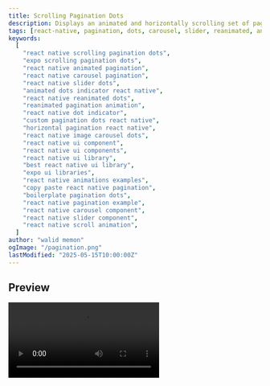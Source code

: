 ```yaml
---
title: Scrolling Pagination Dots
description: Displays an animated and horizontally scrolling set of pagination dots, ideal for carousels or sliders, showing a limited number of dots at a time with opacity transitions.
tags: [react-native, pagination, dots, carousel, slider, reanimated, animation, ui-component]
keywords:
  [
    "react native scrolling pagination dots",
    "expo scrolling pagination dots",
    "react native animated pagination",
    "react native carousel pagination",
    "react native slider dots",
    "animated dots indicator react native",
    "react native reanimated dots",
    "reanimated pagination animation",
    "react native dot indicator",
    "custom pagination dots react native",
    "horizontal pagination react native",
    "react native image carousel dots",
    "react native ui component",
    "react native ui components",
    "react native ui library",
    "best react native ui library",
    "expo ui libraries",
    "react native animations examples",
    "copy paste react native pagination",
    "boilerplate pagination dots",
    "react native pagination example",
    "react native carousel component",
    "react native slider component",
    "react native scroll animation",
  ]
author: "walid memon"
ogImage: "/pagination.png"
lastModified: "2025-05-15T10:00:00Z"
---
```


## Preview

<Video src="https://cdn.jsdelivr.net/gh/waleedcj/EziuiAssets/pagination.mp4"  aria-label='pagination' />

## Installation


  ```typescript:ScrollingPaginationDots.tsx
import React from 'react';
import { View, StyleSheet, StyleProp, ViewStyle, Dimensions } from 'react-native';
import Animated, {
  useAnimatedStyle,
  interpolate,
  Extrapolation,
  SharedValue,
} from 'react-native-reanimated';

const { width: defaultSlideWidth } = Dimensions.get('window');

//Individual Dot Component
// Animation is driven by shared value `scrollX`.
type DotProps = {
  index: number;
  scrollX: SharedValue<number>;
  slideWidth: number;
  dotSize: number;
  spacing: number;
  dotColor: string;
  inactiveDotColor?: string;
  inactiveDotOpacity: number;
  dotStyle?: StyleProp<ViewStyle>;
  maxVisibleDotsForAnimation: number;
};

const Dot: React.FC<DotProps> = React.memo(({
  index,
  scrollX,
  slideWidth,
  dotSize,
  spacing,
  dotColor,
  inactiveDotColor,
  inactiveDotOpacity,
  dotStyle,
  maxVisibleDotsForAnimation,
}) => {
  const animatedDotStyle = useAnimatedStyle(() => {
    'worklet';
    // Current page index based on scroll position (can be a float during scroll)
    const currentIndexFloat = scrollX.value / slideWidth;

    // Distance of this dot's index from the current effective page index
    const distance = Math.abs(index - currentIndexFloat);

    // Define the range over which dots will scale/fade.
    // For maxVisibleDotsForAnimation = 5, FADE_RANGE will be 2.
    // This means dots at distance 0, 1, 2 from the active dot will be in the transition.
    const FADE_RANGE = (maxVisibleDotsForAnimation - 1) / 4;
    // Ensure fade range is at least 0.5 to prevent division by zero or non-sensical interpolation
    // if maxVisibleDotsForAnimation is 1.
    const effectiveFadeRange = Math.max(0.5, FADE_RANGE);

    //you can add for example scaling of the active dots aswell here

    // Opacity Interpolation:
    // - At distance 0 (active dot): 1 (fully opaque)
    // - At distance effectiveFadeRange: inactiveDotOpacity
    const opacity = interpolate(
      distance,
      [0, effectiveFadeRange],
      [1, inactiveDotOpacity],
      Extrapolation.CLAMP
    );

    return {
      opacity,
    };
  });

  return (
    <Animated.View
      style={[
        styles.dotBase,
        {
          width: dotSize,
          height: dotSize,
          borderRadius: dotSize * 2,
          marginHorizontal: spacing / 2,
          backgroundColor: inactiveDotColor || dotColor,
        },
        dotStyle,
        animatedDotStyle,
      ]}
    />
  );
});

type ScrollingPaginationDotsProps = {
  count: number;
  scrollX: SharedValue<number>;
  dotColor: string; // Color for the active dot (at full opacity)
  inactiveDotColor?: string; // Base color for dots; if not provided, dotColor is used
  dotSize?: number;
  spacing?: number;
  slideWidth?: number; // Width of each slide in the FlatList
  containerStyle?: StyleProp<ViewStyle>;
  dotStyle?: StyleProp<ViewStyle>;
  inactiveDotOpacity?: number; // Opacity of dots at the edge of the visible window
  maxVisibleDots?: number; // Max dots to display in the container (ideally odd)
};

const ScrollingPaginationDots: React.FC<ScrollingPaginationDotsProps> = ({
  count,
  scrollX,
  dotColor,
  inactiveDotColor,
  dotSize = 8,
  spacing = 8,
  slideWidth = defaultSlideWidth,
  containerStyle,
  dotStyle,
  inactiveDotOpacity = 0.3,
  maxVisibleDots = 5,
}) => {
  // Ensure maxVisibleDots is odd for a visually centered active dot effect.
  // If an even number is provided, increment to the next odd number.
  const actualMaxVisibleDots = maxVisibleDots % 2 === 0 ? maxVisibleDots + 1 : maxVisibleDots;

  // Calculate the width of the container needed to show `actualMaxVisibleDots`.
  // This container will have `overflow: 'hidden'` to act as a viewport.
  const numDotsInViewport = Math.min(count, actualMaxVisibleDots);
  const viewportWidth = numDotsInViewport > 0
    ? (numDotsInViewport * dotSize) + (numDotsInViewport > 1 ? (numDotsInViewport - 1) * spacing : 0)
    : 0;

  // This container will be translated horizontally to keep the active group of dots centered.
  const animatedInnerContainerStyle = useAnimatedStyle(() => {
    'worklet';
    // If the total number of dots is less than or equal to what can be shown no translation is needed
    if (count <= actualMaxVisibleDots) {
      return { transform: [{ translateX: 0 }] };
    }

    const currentIndexFloat = scrollX.value / slideWidth;

    // Calculate the translation needed to center the currentIndexFloat
    const currentDotCenterOffset = (currentIndexFloat * (dotSize + spacing)) + (dotSize / 2);
    // The X offset where we want this dot to appear in the center
    const viewportCenter = viewportWidth / 2;
    
    let translateX = viewportCenter - currentDotCenterOffset;

    // Clamp the translation to prevent over-scrolling the dot strip.
    // Total width of all dots laid out:
    const totalDotStripWidth = (count * dotSize) + ((count - 1) * spacing);
    // Maximum positive translation (when first few dots are shown):
    const maxTranslateX = 0; // Or slightly positive if padding is desired at the start
    // Minimum negative translation (when last few dots are shown):
    const minTranslateX = viewportWidth - totalDotStripWidth - dotSize;

    translateX = Math.max(minTranslateX, Math.min(maxTranslateX, translateX));

    return {
      transform: [{ translateX }],
    };
  });
  
  if (count <= 0) {
    return <></>;
  }

  const isScrollable = count > actualMaxVisibleDots;

  return (
    <View
      style={[
        styles.outerContainer,
        { width: viewportWidth }, // Fixed width for the viewport
        !isScrollable && { justifyContent: 'center' },
        containerStyle,
      ]}
    >
      <Animated.View
        style={[
          styles.dotsInnerContainer,
          isScrollable ? animatedInnerContainerStyle : {}, // Apply translation if scrollable
        ]}
      >
        {[...Array(count)].map((_, index) => (
          <Dot
            key={`dot-${index}`}
            index={index}
            scrollX={scrollX}
            slideWidth={slideWidth}
            dotSize={dotSize}
            spacing={spacing}
            dotColor={dotColor}
            inactiveDotColor={inactiveDotColor}
            inactiveDotOpacity={inactiveDotOpacity}
            dotStyle={dotStyle}
            maxVisibleDotsForAnimation={actualMaxVisibleDots}
          />
        ))}
      </Animated.View>
    </View>
  );
};

const styles = StyleSheet.create({
  outerContainer: {
    flexDirection: 'row',
    alignItems: 'center',
    overflow: 'hidden',   
  },
  dotsInnerContainer: {
    flexDirection: 'row',
    alignItems: 'center',
  },
  dotBase: {
    borderRadius: 16
    // Base styles
  },
});

export default ScrollingPaginationDots;
```

## Usage

 Sets up a horizontal `FlatList` to display a series of images, using `react-native-reanimated` to track scroll position and synchronizes it with a `ScrollingPaginationDots` component to provide visual feedback of the current image.

  ```typescript:ImageCarouselPage.tsx
import React, { useRef } from 'react';
import {
  View,
  StyleSheet,
  FlatList,
  Image,
  Dimensions,
  SafeAreaView,
} from 'react-native';
import Animated, {
  useSharedValue,
  useAnimatedScrollHandler,
} from 'react-native-reanimated';
import { useAppColors } from '@/hooks/useAppColors';
import ScrollingPaginationDots from '@/components/ui/PaginationDots';

const { width: screenWidth, height: screenHeight } = Dimensions.get('window');

// Sample Image Data (replace with your actual image URIs or local requires)
const SAMPLE_IMAGES = [
  { id: '1', uri: `https://picsum.photos/seed/picsum1/${Math.round(screenWidth)}/${Math.round(screenHeight * 0.5)}` },
  { id: '2', uri: `https://picsum.photos/seed/picsum2/${Math.round(screenWidth)}/${Math.round(screenHeight * 0.5)}` },
  { id: '3', uri: `https://picsum.photos/seed/picsum3/${Math.round(screenWidth)}/${Math.round(screenHeight * 0.5)}` },
  { id: '4', uri: `https://picsum.photos/seed/picsum4/${Math.round(screenWidth)}/${Math.round(screenHeight * 0.5)}` },
  { id: '5', uri: `https://picsum.photos/seed/picsum5/${Math.round(screenWidth)}/${Math.round(screenHeight * 0.5)}` },
  { id: '6', uri: `https://picsum.photos/seed/picsum6/${Math.round(screenWidth)}/${Math.round(screenHeight * 0.5)}` },
  { id: '7', uri: `https://picsum.photos/seed/picsum7/${Math.round(screenWidth)}/${Math.round(screenHeight * 0.5)}` },
  { id: '8', uri: `https://picsum.photos/seed/picsum8/${Math.round(screenWidth)}/${Math.round(screenHeight * 0.5)}` },
];

type ImageItem = {
  id: string;
  uri: string;
};
export default function ImageCarouselPage() {
  
  const scrollX = useSharedValue(0);
  const flatListRef = useRef<FlatList<ImageItem>>(null);
  const colors = useAppColors();

  // Reanimated scroll handler to update scrollX
  const scrollHandler = useAnimatedScrollHandler(
    (event) => {
      scrollX.value = event.contentOffset.x;
    },
    []
  );

  const viewabilityConfig = useRef({
    itemVisiblePercentThreshold: 50, // Item is considered visible if 50% is on screen
  }).current;

  // Render a single image slide
  const renderImageItem = ({ item }: { item: ImageItem }) => {
    return (
      <View style={styles.slide}>
        <Image source={{ uri: item.uri }} style={styles.image} resizeMode="cover" />
      </View>
    );
  };

  return (
    <SafeAreaView style={styles.safeArea}>
      <View style={styles.container}>
        <Animated.FlatList
          ref={flatListRef}
          data={SAMPLE_IMAGES}
          renderItem={renderImageItem}
          keyExtractor={(item) => item.id}
          horizontal
          pagingEnabled
          showsHorizontalScrollIndicator={false}
          onScroll={scrollHandler}
          scrollEventThrottle={16} 
          viewabilityConfig={viewabilityConfig}
        />
        <View style={styles.paginationContainer}>
          <ScrollingPaginationDots
            count={SAMPLE_IMAGES.length}
            scrollX={scrollX}
            slideWidth={screenWidth} 
            dotColor={colors.Neutral700}        
            inactiveDotColor={colors.Neutral500}     
            dotSize={10}
            spacing={8}
            inactiveDotOpacity={0.5}
            maxVisibleDots={5} 
          />
        </View>
      </View>
    </SafeAreaView>
  );
};

const styles = StyleSheet.create({
  safeArea: {
    flex: 1,
  },
  container: {
    flex: 1,
  },
  slide: {
    width: screenWidth, 
    height: screenHeight * 0.5, 
    justifyContent: 'center',
    alignItems: 'center',
  },
  image: {
    width: '90%',
    height: '90%', 
    borderRadius: 10, 
  },
  paginationContainer: {
    height: 50,
    justifyContent: 'center',
    alignItems: 'center',
  },
});
  ```

## Props

| Prop                 | Type                   | Default                        | Required | Description                                                                                                                               |
| :------------------- | :--------------------- | :----------------------------- | :------- | :---------------------------------------------------------------------------------------------------------------------------------------- |
| `count`              | `number`               |                                | Yes      | Total number of dots to display, corresponding to the number of slides.                                                                   |
| `scrollX`            | `SharedValue<number>`  |                                | Yes      | A `react-native-reanimated` shared value representing the horizontal scroll position of the associated scrollable view (e.g., FlatList). |
| `dotColor`           | `string`               |                                | Yes      | The color of the active dot and the base color for inactive dots if `inactiveDotColor` is not provided.                               |
| `inactiveDotColor`   | `string`               |                                | No       | The color for inactive dots. If not provided, `dotColor` is used with `inactiveDotOpacity`.                                                 |
| `dotSize`            | `number`               | `8`                            | No       | The diameter of each pagination dot.                                                                                                      |
| `spacing`            | `number`               | `8`                            | No       | The space between each dot.                                                                                                               |
| `slideWidth`         | `number`               | `Dimensions.get('window').width` | No       | The width of a single slide in the scrollable view. Used to calculate the current active dot based on `scrollX`.                     |
| `containerStyle`     | `StyleProp<ViewStyle>` |                                | No       | Custom styles for the outer `View` container that acts as the viewport for the dots.                                                      |
| `dotStyle`           | `StyleProp<ViewStyle>` |                                | No       | Custom styles applied to each individual dot `Animated.View`. Merged with default dot styles.                                            |
| `inactiveDotOpacity` | `number`               | `0.3`                          | No       | The opacity of dots that are further away from the currently active dot.                                                                  |
| `maxVisibleDots`     | `number`               | `5`                            | No       | The maximum number of dots to be visible in the viewport at any time. . |